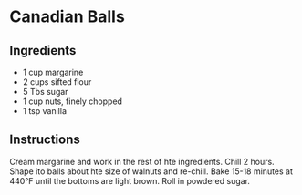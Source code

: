 # Canadian Balls

## Ingredients

* 1 cup margarine
* 2 cups sifted flour
* 5 Tbs sugar
* 1 cup nuts, finely chopped
* 1 tsp vanilla

## Instructions

Cream margarine and work in the rest of hte ingredients. Chill 2 hours. Shape ito balls about hte size of walnuts and re-chill. Bake 15-18 minutes at 440&deg;F until the bottoms are light brown. Roll in powdered sugar.